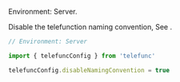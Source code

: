
Environment: Server.

Disable the telefunction naming convention, See <Link href="/event-based#naming-convention" />.

```js
// Environment: Server

import { telefuncConfig } from 'telefunc'

telefuncConfig.disableNamingConvention = true
```

